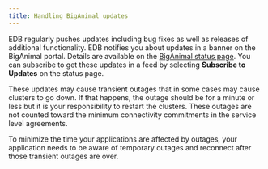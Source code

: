 ```yaml
---
title: Handling BigAnimal updates
---
```

EDB regularly pushes updates including bug fixes as well as releases of additional functionality. 
EDB notifies you about updates in a banner on the BigAnimal portal. Details are available on the [BigAnimal status page](https://status.biganimal.com/). You can subscribe to get these updates in a feed by selecting **Subscribe to Updates** on the status page.

These updates may cause transient outages that in some cases may cause clusters to go down. If that happens, the outage should be for a minute or less but it is your responsibility to restart the clusters. These outages are not counted toward the minimum connectivity commitments in the service level agreements.

To minimize the time your applications are affected by outages, your application needs to be aware of temporary outages and reconnect after those transient outages are over.
